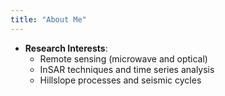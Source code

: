 ```yaml
---
title: "About Me"
---
```


- **Research Interests**:
  - Remote sensing (microwave and optical)
  - InSAR techniques and time series analysis
  - Hillslope processes and seismic cycles

